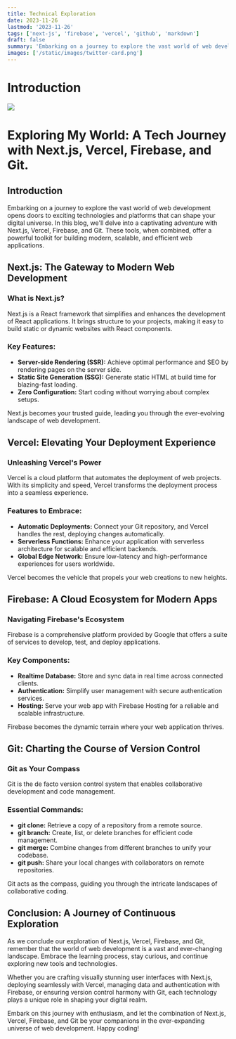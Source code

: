 ```yaml
---
title: Technical Exploration 
date: 2023-11-26
lastmod: '2023-11-26'
tags: ['next-js', 'firebase', 'vercel', 'github', 'markdown']
draft: false
summary: 'Embarking on a journey to explore the vast world of web development opens doors to exciting technologies and platforms that can shape your digital universe.'
images: ['/static/images/twitter-card.png']
---
```

# Introduction

<TOCInline toc={props.toc} exclude="Introduction" />

<img src="/banner-1.png" className="shadow-md rounded-lg "/>

# Exploring My World: A Tech Journey with Next.js, Vercel, Firebase, and Git.

## Introduction

Embarking on a journey to explore the vast world of web development opens doors to exciting technologies and platforms that can shape your digital universe. In this blog, we'll delve into a captivating adventure with Next.js, Vercel, Firebase, and Git. These tools, when combined, offer a powerful toolkit for building modern, scalable, and efficient web applications.

## Next.js: The Gateway to Modern Web Development

### What is Next.js?

Next.js is a React framework that simplifies and enhances the development of React applications. It brings structure to your projects, making it easy to build static or dynamic websites with React components.

### Key Features:

- **Server-side Rendering (SSR):** Achieve optimal performance and SEO by rendering pages on the server side.
- **Static Site Generation (SSG):** Generate static HTML at build time for blazing-fast loading.
- **Zero Configuration:** Start coding without worrying about complex setups.

Next.js becomes your trusted guide, leading you through the ever-evolving landscape of web development.

## Vercel: Elevating Your Deployment Experience

### Unleashing Vercel's Power

Vercel is a cloud platform that automates the deployment of web projects. With its simplicity and speed, Vercel transforms the deployment process into a seamless experience.

### Features to Embrace:

- **Automatic Deployments:** Connect your Git repository, and Vercel handles the rest, deploying changes automatically.
- **Serverless Functions:** Enhance your application with serverless architecture for scalable and efficient backends.
- **Global Edge Network:** Ensure low-latency and high-performance experiences for users worldwide.

Vercel becomes the vehicle that propels your web creations to new heights.

## Firebase: A Cloud Ecosystem for Modern Apps

### Navigating Firebase's Ecosystem

Firebase is a comprehensive platform provided by Google that offers a suite of services to develop, test, and deploy applications.

### Key Components:

- **Realtime Database:** Store and sync data in real time across connected clients.
- **Authentication:** Simplify user management with secure authentication services.
- **Hosting:** Serve your web app with Firebase Hosting for a reliable and scalable infrastructure.

Firebase becomes the dynamic terrain where your web application thrives.

## Git: Charting the Course of Version Control

### Git as Your Compass

Git is the de facto version control system that enables collaborative development and code management.

### Essential Commands:

- **git clone:** Retrieve a copy of a repository from a remote source.
- **git branch:** Create, list, or delete branches for efficient code management.
- **git merge:** Combine changes from different branches to unify your codebase.
- **git push:** Share your local changes with collaborators on remote repositories.

Git acts as the compass, guiding you through the intricate landscapes of collaborative coding.

## Conclusion: A Journey of Continuous Exploration

As we conclude our exploration of Next.js, Vercel, Firebase, and Git, remember that the world of web development is a vast and ever-changing landscape. Embrace the learning process, stay curious, and continue exploring new tools and technologies.

Whether you are crafting visually stunning user interfaces with Next.js, deploying seamlessly with Vercel, managing data and authentication with Firebase, or ensuring version control harmony with Git, each technology plays a unique role in shaping your digital realm.

Embark on this journey with enthusiasm, and let the combination of Next.js, Vercel, Firebase, and Git be your companions in the ever-expanding universe of web development. Happy coding!
